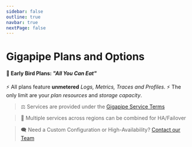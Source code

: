 ```yaml
---
sidebar: false
outline: true
navbar: true
nextPage: false
---
```



# Gigapipe Plans and Options

#### 🐣 Early Bird Plans: _"All You Can Eat"_

⚡ All plans feature **unmetered** _Logs, Metrics, Traces and Profiles_. 
⚡ The only limit are your _plan resources_ and _storage capacity_.

<PricingCalculator />

> ⚖️ Services are provided under the [Gigapipe Service Terms](/legal)

> 🥡 Multiple services across regions can be combined for HA/Failover

> 🗨️ Need a Custom Configuration or High-Availability? [Contact our Team](https://docs.google.com/forms/d/e/1FAIpQLSeb_eMwgtpbOk0ejAVW7ihKAzkt0WKnLwCQFyHkIzl5DAU2ig/viewform)
